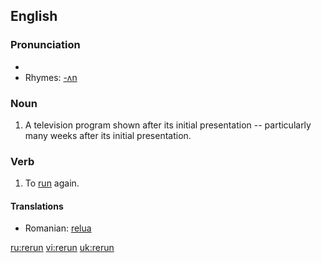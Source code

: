 ==English==

===Pronunciation===
*{{IPA|/ɻi'ɻʌn/}}
*Rhymes: [[Rhymes:English:-ʌn|-ʌn]]

===Noun===
{{en-noun}}
# A television program shown after its initial presentation -- particularly many weeks after its initial presentation.

===Verb===
{{en-verb|reruns|rerunning|reran|rerun}}

# To [[run]] again.

====Translations====
*Romanian: [[relua]]

[[ru:rerun]]
[[vi:rerun]]
[[uk:rerun]]